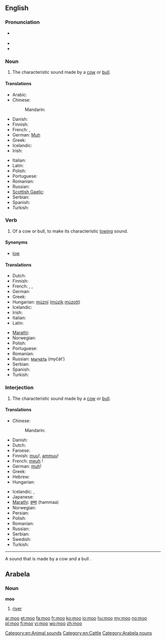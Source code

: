 {{also|möö|MOO|Moʻo|moʻo}}
==English==

===Pronunciation===
* {{a|UK|US}} {{IPA|/muː/}}
* {{rhymes|uː}}
* {{homophones|mu}}

===Noun===
{{en-noun}}
{{examples-right|examples={{audio|Mudchute cow 1.ogg|the sound of a cow's "moo"}}}}

# {{onomatopoeia}} The characteristic sound made by a [[cow]] or [[bull]].

====Translations====
{{trans-top|characteristic sound made by a cow or bull}}
* Arabic: {{t|ar|جوار|m|tr=jiwaar}}
* Chinese:
*: Mandarin: {{t-|cmn|哞|tr=mōu|sc=Hani}}
* Danish: {{t-|da|muh}}
* Finnish: {{t-|fi|ammunta}}
* French: {{t+|fr|meuglement|m}},  {{t+|fr|beuglement|m}}
* German: [[Muh]] {{n}}
* Greek: {{t|el|μουγκανητό|n|tr=mougkanitó|sc=Grek}}
* Icelandic: {{t|is|baul|n}}
* Irish: {{t|ga|géim|f|xs=Irish}}
{{trans-mid}}
* Italian: {{t-|it|muggito|m}}
* Latin: {{t-|la|mugitus}}
* Polish: {{t|pl|muczenie|n}}
* Portuguese: {{t+|pt|mugido}}
* Romanian: {{t-|ro|muget|n}}
* Russian: {{t+|ru|мычание|n|tr=myčánije}}
* [[Scottish Gaelic]]: {{t|gd|mò}}
* Serbian: {{t|sr|мукање|n|tr=mukanje|sc=Cyrl}}
* Spanish: {{t-|es|mugido}}
* Turkish: {{t-|tr|mö}}
{{trans-bottom}}

===Verb===
{{en-verb}}

# {{intransitive}} Of a cow or bull, to make its characteristic [[low#Etymology 2|lowing]] sound.

====Synonyms====
* [[low]]

====Translations====
{{trans-top|to make a lowing sound}}
* Dutch: {{t+|nl|loeien}}
* Finnish: {{t+|fi|ammua}}
* French: {{t+|fr|meugler}},  {{t+|fr|beugler}},  {{t+|fr|mugir}}
* German: {{t-|de|muhen}}
* Greek: {{t|el|μουγκανίζω|tr=mougkanízo|sc=Grek}}
* Hungarian: [[múzni]] ([[múzik]] [[múzott]])
* Icelandic: {{t-|is|baula}}
* Irish: {{t|ga|géim|xs=Irish}}
* Italian: {{t-|it|muggire}}
* Latin: {{t-|la|mugio}}
{{trans-mid}}
* [[Marathi]]: {{t-|mr|हंबरण|tr=humbarna|sc=Deva|xs=Marathi}}
* Norwegian: {{t-|no|raute}}
* Polish: {{t-|pl|muczeć}}
* Portuguese: {{t+|pt|mugir}}
* Romanian: {{t-|ro|mugi}}
* Russian: [[мычать]] (myčát’)
* Serbian: {{t|sr|мукати|tr=mukati|sc=Cyrl}}
* Spanish: {{t-|es|mugir}}
* Turkish: {{t|tr|mölemek}}
{{trans-bottom}}

===Interjection===
{{en-interj}}

# The characteristic sound made by a [[cow]] or [[bull]].

====Translations====
{{trans-top|sound made by a cow or bull}}
* Chinese:
*: Mandarin: {{t-|cmn|哞|tr=mōu|sc=Hani}}
* Danish: {{t-|da|muh}}
* Dutch: {{t-|nl|boe}}
* Faroese: {{t-|fo|mø|xs=Faroese}}
* Finnish: [[muu]]!, [[ammuu]]!
* French: [[meuh]]&nbsp;!
* German: [[muh]]!
* Greek: {{t|el|μου|tr=mou|sc=Grek}} {{qualifier|usually with a prolonged ου}}
* Hebrew: {{t|he|מו|m|sc=Hebr}}
* Hungarian: {{t-|hu|mú}}
{{trans-mid}}
* Icelandic: {{t-|is|mu}}, {{t-|is|mö}}
* Japanese: {{t|ja|モー|tr=mō|sc=Jpan}}
* [[Marathi]]: [[हम्मा]] (hammaa)
* Norwegian: {{t+|no|mø}}
* Persian: {{t|fa|ما|tr=mâ|sc=fa-Arab}}
* Polish: {{t-|pl|mu}}
* Romanian: {{t-|ro|mu}}
* Russian: {{t+|ru|му|tr=mu}}
* Serbian: {{t-|sr|му|tr=mu|sc=Cyrl}}
* Swedish: {{t+|sv|mu}}
* Turkish: {{t-|tr|mö}}
{{trans-bottom}}

[[Category:en:Animal sounds]]
[[Category:en:Cattle]]

----
A sound that is made by a cow and a bull .

==Arabela==

===Noun===
'''moo'''

# [[river]]

[[Category:Arabela nouns]]

[[ar:moo]]
[[et:moo]]
[[fa:moo]]
[[fr:moo]]
[[ko:moo]]
[[io:moo]]
[[hu:moo]]
[[my:moo]]
[[no:moo]]
[[pl:moo]]
[[fi:moo]]
[[vi:moo]]
[[wo:moo]]
[[zh:moo]]